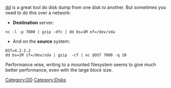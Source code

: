 [[dd]] is a great tool do disk dump from one disk to another. But sometimes you need to do this over a network:

* '''Destination''' server:
 nc -l -p 7000 | gzip -dfc | dd bs=1M of=/dev/sda

* And on the '''source''' system:
 DST=4.2.2.2
 dd bs=1M if=/dev/sda | gzip  -cf | nc $DST 7000 -q 10

Performance wise, writing to a mounted filesystem seems to give much better performance, even with the large block size.

[[Category:DD]][[Category:Disks]]